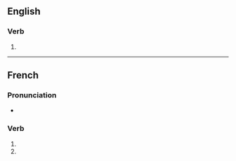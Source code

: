 {{also|transfusés}}

==English==

===Verb===
{{head|en|verb form}}

# {{en-third-person singular of|transfuse}}

----

==French==

===Pronunciation===
* {{homophones|transfuse|transfusent|lang=fr}}

===Verb===
{{fr-verb-form}}

# {{inflection of|transfuser||2|s|pres|ind|lang=fr}}
# {{inflection of|transfuser||2|s|pres|sub|lang=fr}}